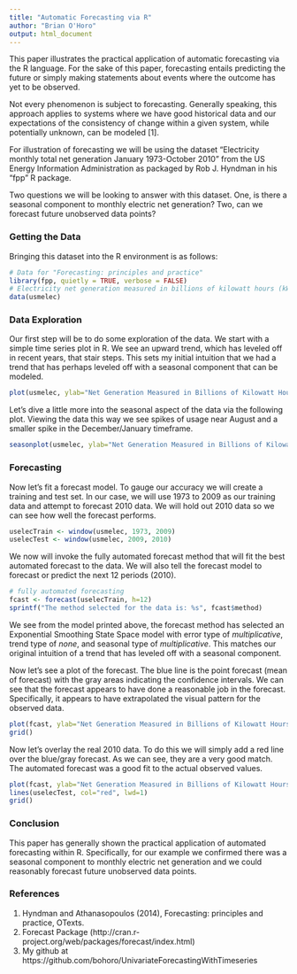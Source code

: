 ```yaml
---
title: "Automatic Forecasting via R"
author: "Brian O'Horo"
output: html_document
---
```


This paper illustrates the practical application of automatic forecasting via the R language.  For the sake of this paper, forecasting entails predicting the future or simply making statements about events where the outcome has yet to be observed.  

Not every phenomenon is subject to forecasting.  Generally speaking, this approach applies to systems where we have good historical data and our expectations of the consistency of change within a given system, while potentially unknown, can be modeled [1].

For illustration of forecasting we will be using the dataset “Electricity monthly total net generation January 1973-October 2010” from the US Energy Information Administration as packaged by Rob J. Hyndman in his “fpp” R package.

Two questions we will be looking to answer with this dataset.  One, is there a seasonal component to monthly electric net generation?  Two, can we forecast future unobserved data points?

### Getting the Data

Bringing this dataset into the R environment is as follows:

```r
# Data for "Forecasting: principles and practice"
library(fpp, quietly = TRUE, verbose = FALSE)
# Electricity net generation measured in billions of kilowatt hours (kWh)
data(usmelec)
```

### Data Exploration

Our first step will be to do some exploration of the data.  We start with a simple time series plot in R.  We see an upward trend, which has leveled off in recent years, that stair steps. This sets my initial intuition that we had a trend that has perhaps leveled off with a seasonal component that can be modeled.

```r
plot(usmelec, ylab="Net Generation Measured in Billions of Kilowatt Hours (kWh)", xlab="Year", main="Electricity Monthly Total Net Generation")
```

Let's dive a little more into the seasonal aspect of the data via the following plot. Viewing the data this way we see spikes of usage near August and a smaller spike in the December/January timeframe.

```r
seasonplot(usmelec, ylab="Net Generation Measured in Billions of Kilowatt Hours (kWh)", xlab="Year", main="Seasonal Plot of Electricity Monthly Total Net Generation", col=2:500)
```

### Forecasting

Now let's fit a forecast model.  To gauge our accuracy we will create a training and test set.  In our case, we will use 1973 to 2009 as our training data and attempt to forecast 2010 data.  We will hold out 2010 data so we can see how well the forecast performs.

```r
uselecTrain <- window(usmelec, 1973, 2009)
uselecTest <- window(usmelec, 2009, 2010)
```

We now will invoke the fully automated forecast method that will fit the best automated forecast to the data.  We will also tell the forecast model to forecast or predict the next 12 periods (2010).  

```r
# fully automated forecasting
fcast <- forecast(uselecTrain, h=12)
sprintf("The method selected for the data is: %s", fcast$method)
```

We see from the model printed above, the forecast method has selected an Exponential Smoothing State Space model with error type of *multiplicative*, trend type of *none*, and seasonal type of *multiplicative*.  This matches our original intuition of a trend that has leveled off with a seasonal component. 

Now let's see a plot of the forecast.  The blue line is the point forecast (mean of forecast) with the gray areas indicating the confidence intervals.  We can see that the forecast appears to have done a reasonable job in the forecast.  Specifically, it appears to have extrapolated the visual pattern for the observed data.

```r
plot(fcast, ylab="Net Generation Measured in Billions of Kilowatt Hours (kWh)", xlab="Year", main="Electricity Monthly Total Net Generation (Forecast)")
grid()
```

Now let's overlay the real 2010 data.  To do this we will simply add a red line over the blue/gray forecast.  As we can see, they are a very good match.  The automated forecast was a good fit to the actual observed values.


```r
plot(fcast, ylab="Net Generation Measured in Billions of Kilowatt Hours (kWh)", xlab="Year", main="Electricity Monthly Total Net Generation (Forecast v. Actuals)")
lines(uselecTest, col="red", lwd=1)
grid()
```  

### Conclusion 

This paper has generally shown the practical application of automated forecasting within R.  Specifically, for our example we confirmed there was a seasonal component to monthly electric net generation and we could reasonably forecast future unobserved data points.

### References

1. Hyndman and Athanasopoulos (2014), Forecasting: principles and practice, OTexts.
2. Forecast Package (http://cran.r-project.org/web/packages/forecast/index.html)
3. My github at https://github.com/bohoro/UnivariateForecastingWithTimeseries




